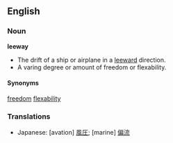 == English ==

=== Noun ===
'''leeway'''

* The drift of a ship or airplane in a [[leeward]] direction.
* A varing degree or amount of freedom or flexability.

====Synonyms====
[[freedom]]
[[flexability]]

===Translations===
*Japanese: [avation] [[風圧]]; [marine] [[偏流]]